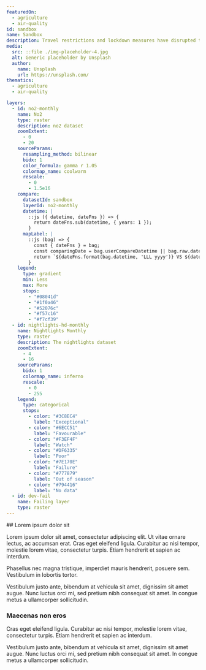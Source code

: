 ```yaml
---
featuredOn:
  - agriculture
  - air-quality
id: sandbox
name: Sandbox
description: Travel restrictions and lockdown measures have disrupted the shipping industry and the global economy broadly. NASA researchers are using artificial intelligence to track shipping activities across major ports in the U.S.
media:
  src: ::file ./img-placeholder-4.jpg
  alt: Generic placeholder by Unsplash
  author:
    name: Unsplash
    url: https://unsplash.com/
thematics:
  - agriculture
  - air-quality

layers:
  - id: no2-monthly
    name: No2
    type: raster
    description: no2 dataset
    zoomExtent:
      - 0
      - 20
    sourceParams:
      resampling_method: bilinear
      bidx: 1
      color_formula: gamma r 1.05
      colormap_name: coolwarm
      rescale:
        - 0
        - 1.5e16
    compare:
      datasetId: sandbox
      layerId: no2-monthly
      datetime: |
        ::js ({ datetime, dateFns }) => {
          return dateFns.sub(datetime, { years: 1 });
        }
      mapLabel: |
        ::js (bag) => {
          const { dateFns } = bag;
          const comparingDate = bag.userCompareDatetime || bag.raw.datetime(bag);
          return `${dateFns.format(bag.datetime, 'LLL yyyy')} VS ${dateFns.format(comparingDate, 'LLL yyyy')}`;
        }
    legend:
      type: gradient
      min: Less
      max: More
      stops:
        - "#08041d"
        - "#1f0a46"
        - "#52076c"
        - "#f57c16"
        - "#f7cf39"
  - id: nightlights-hd-monthly
    name: Nightlights Monthly
    type: raster
    description: The nightlights dataset
    zoomExtent:
      - 4
      - 16
    sourceParams:
      bidx: 1
      colormap_name: inferno
      rescale:
        - 0
        - 255
    legend:
      type: categorical
      stops: 
        - color: "#3C8EC4"
          label: "Exceptional"
        - color: "#6ECC51"
          label: "Favourable"
        - color: "#F3EF4F"
          label: "Watch"
        - color: "#DF6335"
          label: "Poor"
        - color: "#7E170E"
          label: "Failure"
        - color: "#777879"
          label: "Out of season"
        - color: "#794416"
          label: "No data"
  - id: dev-fail
    name: Failing layer
    type: raster
---
```

<Block>
<Prose>
## Lorem ipsum dolor sit

Lorem ipsum dolor sit amet, consectetur adipiscing elit. Ut vitae ornare lectus, ac accumsan erat. Cras eget eleifend ligula. Curabitur ac nisi tempor, molestie lorem vitae, consectetur turpis. Etiam hendrerit et sapien ac interdum.

Phasellus nec magna tristique, imperdiet mauris hendrerit, posuere sem. Vestibulum in lobortis tortor.

Vestibulum justo ante, bibendum at vehicula sit amet, dignissim sit amet augue. Nunc luctus orci mi, sed pretium nibh consequat sit amet. In congue metus a ullamcorper sollicitudin.

### Maecenas non eros

Cras eget eleifend ligula. Curabitur ac nisi tempor, molestie lorem vitae, consectetur turpis. Etiam hendrerit et sapien ac interdum.

Vestibulum justo ante, bibendum at vehicula sit amet, dignissim sit amet augue. Nunc luctus orci mi, sed pretium nibh consequat sit amet. In congue metus a ullamcorper sollicitudin.
</Prose>
</Block>
